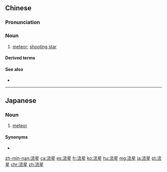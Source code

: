 ==Chinese==
{{zh-forms}}

===Pronunciation===
{{zh-pron
|m=liúxīng
|c=lau4 sing1
|mn=liû-chheⁿ/liû-chhiⁿ/liû-seng
|cat=n
}}

===Noun===
{{zh-noun}}

# [[meteor]]; [[shooting star]]

====Derived terms====
{{zh-der|流星趕月|流星雨|眼若流星}}

====See also====
* {{zh-l|隕星}}

----

==Japanese==
{{ja-kanjitab|りゅう|せい|yomi=o}}

===Noun===
{{ja-noun|りゅうせい}}

# [[meteor]]

====Synonyms====
* {{ja-r|流れ星|ながれぼし}}

[[zh-min-nan:流星]]
[[ca:流星]]
[[es:流星]]
[[fr:流星]]
[[ko:流星]]
[[hu:流星]]
[[mg:流星]]
[[ja:流星]]
[[pt:流星]]
[[chr:流星]]
[[zh:流星]]